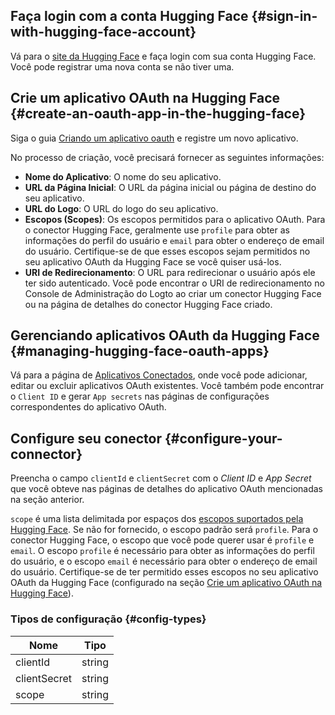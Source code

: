 ## Faça login com a conta Hugging Face \{#sign-in-with-hugging-face-account}

Vá para o [site da Hugging Face](https://huggingface.co/) e faça login com sua conta Hugging Face. Você pode registrar uma nova conta se não tiver uma.

## Crie um aplicativo OAuth na Hugging Face \{#create-an-oauth-app-in-the-hugging-face}

Siga o guia [Criando um aplicativo oauth](https://huggingface.co/docs/hub/en/oauth#creating-an-oauth-app) e registre um novo aplicativo.

No processo de criação, você precisará fornecer as seguintes informações:

- **Nome do Aplicativo**: O nome do seu aplicativo.
- **URL da Página Inicial**: O URL da página inicial ou página de destino do seu aplicativo.
- **URL do Logo**: O URL do logo do seu aplicativo.
- **Escopos (Scopes)**: Os escopos permitidos para o aplicativo OAuth. Para o conector Hugging Face, geralmente use `profile` para obter as informações do perfil do usuário e `email` para obter o endereço de email do usuário. Certifique-se de que esses escopos sejam permitidos no seu aplicativo OAuth da Hugging Face se você quiser usá-los.
- **URI de Redirecionamento**: O URL para redirecionar o usuário após ele ter sido autenticado. Você pode encontrar o URI de redirecionamento no Console de Administração do Logto ao criar um conector Hugging Face ou na página de detalhes do conector Hugging Face criado.

## Gerenciando aplicativos OAuth da Hugging Face \{#managing-hugging-face-oauth-apps}

Vá para a página de [Aplicativos Conectados](https://huggingface.co/settings/connected-applications), onde você pode adicionar, editar ou excluir aplicativos OAuth existentes. Você também pode encontrar o `Client ID` e gerar `App secrets` nas páginas de configurações correspondentes do aplicativo OAuth.

## Configure seu conector \{#configure-your-connector}

Preencha o campo `clientId` e `clientSecret` com o _Client ID_ e _App Secret_ que você obteve nas páginas de detalhes do aplicativo OAuth mencionadas na seção anterior.

`scope` é uma lista delimitada por espaços dos [escopos suportados pela Hugging Face](https://huggingface.co/docs/hub/en/oauth#currently-supported-scopes). Se não for fornecido, o escopo padrão será `profile`. Para o conector Hugging Face, o escopo que você pode querer usar é `profile` e `email`. O escopo `profile` é necessário para obter as informações do perfil do usuário, e o escopo `email` é necessário para obter o endereço de email do usuário. Certifique-se de ter permitido esses escopos no seu aplicativo OAuth da Hugging Face (configurado na seção [Crie um aplicativo OAuth na Hugging Face](#create-an-oauth-app-in-the-hugging-face)).

### Tipos de configuração \{#config-types}

| Nome         | Tipo   |
| ------------ | ------ |
| clientId     | string |
| clientSecret | string |
| scope        | string |
